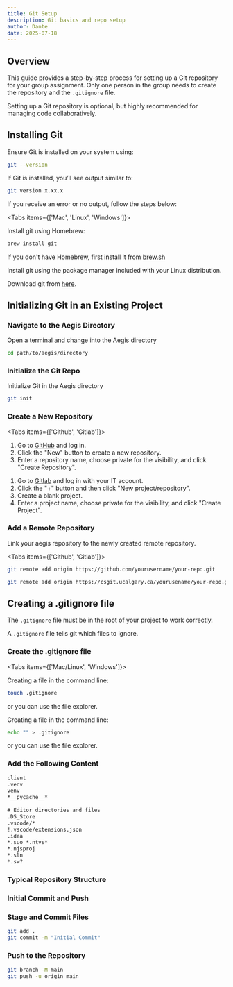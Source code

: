 ```yaml
---
title: Git Setup
description: Git basics and repo setup
author: Dante
date: 2025-07-18 
---
```


## Overview

This guide provides a step-by-step process for setting up a Git repository for your group assignment.
Only one person in the group needs to create the repository and the `.gitignore` file.

<Callout title="Version Control Recommended">
Setting up a Git repository is optional, but highly recommended for managing code collaboratively.
</Callout>

## Installing Git

Ensure Git is installed on your system using:

```bash
git --version
```

If Git is installed, you’ll see output similar to:

```bash
git version x.xx.x
```

If you receive an error or no output, follow the steps below:

<Tabs items={['Mac', 'Linux', 'Windows']}>

<Tab value="Mac">

Install git using Homebrew:

```bash
brew install git
```

If you don't have Homebrew, first install it from [brew.sh](https://brew.sh/)

</Tab>

<Tab value="Linux">

Install git using the package manager included with your Linux distribution.

</Tab>

<Tab value="Windows">

Download git from [here](https://git-scm.com/downloads/win).

</Tab>

</Tabs>

## Initializing Git in an Existing Project

<Steps>


### Navigate to the Aegis Directory

Open a terminal and change into the Aegis directory

```bash
cd path/to/aegis/directory
```

### Initialize the Git Repo

Initialize Git in the Aegis directory

```bash
git init
```

### Create a New Repository

<Tabs items={['Github', 'Gitlab']}>

<Tab value="Github">

1. Go to [GitHub](https://github.com) and log in.
2. Click the "New" button to create a new repository.
3. Enter a repository name, choose private for the visibility, and click "Create Repository".

</Tab>

<Tab value="Gitlab">

1. Go to [Gitlab](https://csgit.ucalgary.ca/) and log in with your IT account.
2. Click the "+" button and then click "New project/repository".
3. Create a blank project.
4. Enter a project name, choose private for the visibility, and click "Create Project".

</Tab>

</Tabs>

### Add a Remote Repository

Link your aegis repository to the newly created remote repository.

<Tabs items={['Github', 'Gitlab']}>

<Tab value="Github">

```bash
git remote add origin https://github.com/yourusername/your-repo.git
```

</Tab>

<Tab value="Gitlab">

```bash
git remote add origin https://csgit.ucalgary.ca/yourusename/your-repo.git
```

</Tab>

</Tabs>

</Steps>

## Creating a .gitignore file

<Callout type="warning" title="File Placement">

The `.gitignore` file must be in the root of your project to work correctly.

</Callout>

A `.gitignore` file tells git which files to ignore.

<Steps>

### Create the .gitignore file

<Tabs items={['Mac/Linux', 'Windows']}>

<Tab value="Mac/Linux">

Creating a file in the command line:

```bash
touch .gitignore
```

or you can use the file explorer.

</Tab>

<Tab value="Windows">

Creating a file in the command line:

```bash
echo "" > .gitignore
```

or you can use the file explorer.

</Tab>

</Tabs>

### Add the Following Content

```txt
client
.venv
venv
*__pycache__*
 
# Editor directories and files
.DS_Store
.vscode/*
!.vscode/extensions.json
.idea
*.suo *.ntvs*
*.njsproj
*.sln
*.sw?
```

### Typical Repository Structure

<Tree>
  <TreeItem name="aegis" type="folder">
    <TreeItem name=".gitignore" />
    <TreeItem name="client" type="folder" />
    <TreeItem name="src" type="folder" />
    <TreeItem name="config" type="folder" />
    <TreeItem name="worlds" type="folder" />
  </TreeItem>
</Tree>

</Steps>

### Initial Commit and Push

<Steps>

### Stage and Commit Files

```bash
git add .
git commit -m "Initial Commit"
```

### Push to the Repository

```bash
git branch -M main
git push -u origin main
```

</Steps>
